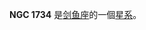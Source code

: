 {{NGCInfoBox|NGCID=NGC 1734|發現者=約翰·弗里德里希·威廉·赫歇爾|發現日期=1834年11月23日|其他編號=ESO 56-SC18|曆元=J2000.0|赤經=4時53分33.6秒
|赤緯=-68°46'8"|星座=剑鱼座|星體=星系|星等=13.1|表面亮度=|藍等=13.3}}

'''NGC 1734''' 是[[剑鱼座|剑鱼座]]的一個[[星系|星系]]。

{{NGCReference|1734}}
{{Catalogs|NGC=1734}}